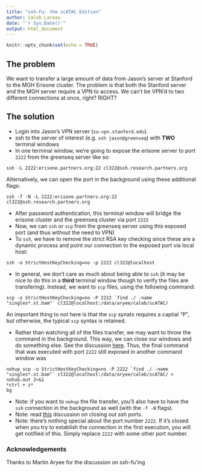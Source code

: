 ```yaml
---
title: "ssh-Fu: the scATAC Edition"
author: Caleb Lareau
date: "`r Sys.Date()`"
output: html_document
---
```


```r
knitr::opts_chunk$set(echo = TRUE)
```

## The problem

We want to transfer a large amount of data from Jason's server at Stanford to the MGH Erisone cluster. The problem is that both the Stanford server and the MGH server require a VPN to access. We can't be VPN'd to two different connections at once, right? RIGHT?

## The solution
- Login into Jason's VPN server (`su-vpn.stanford.edu`).
- ssh to the server of interest (e.g. `ssh jason@greenseq`) with **TWO** terminal windows
- In one terminal window, we're going to expose the erisone server to port `2222` from the greenseq server like so:
```
ssh -L 2222:erisone.partners.org:22 cl322@ssh.research.partners.org
```
Alternatively, we can open the port in the background using these additional flags:
```
ssh -f -N -L 2222:erisone.partners.org:22 cl322@ssh.research.partners.org
```
- After password authentication, this terminal window will bridge the erisone cluster and the greenseq cluster via port `2222`
- Now, we can `ssh` or `scp` from the greenseq server using this exposed port (and thus without the need to VPN)
- To `ssh`, we have to remove the strict RSA key checking since these are a dynamic process and point our connection to the exposed port via local host: 
```
ssh -o StrictHostKeyChecking=no -p 2222 cl322@localhost
```
- In general, we don't care as much about being able to `ssh` (it may be nice to do this in a **third** terminal window though to verify the files are transfering). Instead, we want to `scp` files, using the following command:
```
scp -o StrictHostKeyChecking=no -P 2222 `find ./ -name "singles*.st.bam"` cl322@localhost:/data/aryee/caleb/scATAC/
```
An important thing to not here is that the `scp` synatx requires a captial "P", but otherwise, the typical `scp` syntax is retained. 

- Rather than watching all of the files transfer, we may want to throw the command in the background. This way, we can close our windows and do something else. See the discussion [here](https://bharatikunal.wordpress.com/2010/10/20/scp-as-a-background-process/). Thus, the final command that was executed with port `2222` still exposed in another command window was
```
nohup scp -o StrictHostKeyChecking=no -P 2222 `find ./ -name "singles*.st.bam"` cl322@localhost:/data/aryee/caleb/scATAC/ > nohub.out 2>&1
*ctrl + z*
bg
```
- Note: if you want to `nohup` the file transfer, you'll also have to have the `ssh` connection in the background  as well (with the `-f -N` flags). 
- Note: read [this](http://stackoverflow.com/questions/9447226/how-to-close-this-ssh-tunnel) discussion on closing out ssh ports. 
- Note: there's nothing special about the port number `2222`. If it's closed when you try to establish the connection in the first execution, you will get notified of this. Simply replace `2222` with some other port number. 

### Acknowledgements
Thanks to Martin Aryee for the discussion on ssh-fu'ing
